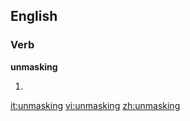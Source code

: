 ==English==

===Verb===
'''unmasking'''

# {{present participle of|[[unmask]]}}

[[it:unmasking]]
[[vi:unmasking]]
[[zh:unmasking]]